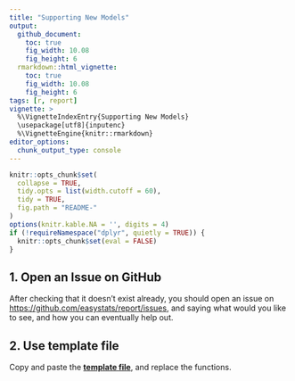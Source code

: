 ```yaml
---
title: "Supporting New Models"
output: 
  github_document:
    toc: true
    fig_width: 10.08
    fig_height: 6
  rmarkdown::html_vignette:
    toc: true
    fig_width: 10.08
    fig_height: 6
tags: [r, report]
vignette: >
  %\VignetteIndexEntry{Supporting New Models}
  \usepackage[utf8]{inputenc}
  %\VignetteEngine{knitr::rmarkdown}
editor_options: 
  chunk_output_type: console
---
```


```r
knitr::opts_chunk$set(
  collapse = TRUE,
  tidy.opts = list(width.cutoff = 60),
  tidy = TRUE,
  fig.path = "README-"
)
options(knitr.kable.NA = '', digits = 4)
if (!requireNamespace("dplyr", quietly = TRUE)) {
  knitr::opts_chunk$set(eval = FALSE)
}
```


## 1. Open an Issue on GitHub

After checking that it doesn't exist already, you should open an issue on [https://github.com/easystats/report/issues](https://github.com/easystats/report/issues), and saying what would you like to see, and how you can eventually help out.

## 2. Use template file

Copy and paste the [**template file**](https://github.com/easystats/report/tree/master/R/report.default.R), and replace the functions.
